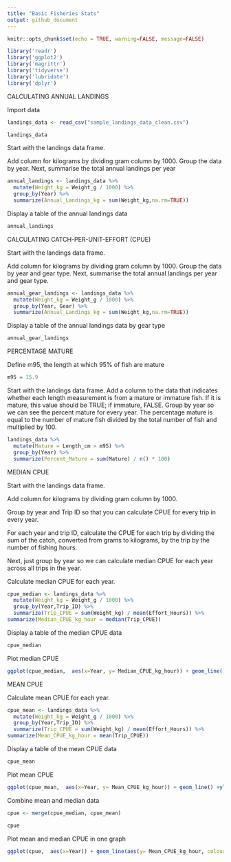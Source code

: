 ```yaml
---
title: "Basic Fisheries Stats"
output: github_document
---
```


```r
knitr::opts_chunk$set(echo = TRUE, warning=FALSE, message=FALSE)
```

```r
library('readr')
library('ggplot2')
library('magrittr')
library('tidyverse')
library('lubridate')
library('dplyr')
```

CALCULATING ANNUAL LANDINGS

Import data
```r
landings_data <- read_csv("sample_landings_data_clean.csv")

landings_data
```

Start with the landings data frame.

Add column for kilograms by dividing gram column by 1000. Group the data by year. Next, summarise the total annual landings per year

```r
annual_landings <- landings_data %>% 
  mutate(Weight_kg = Weight_g / 1000) %>%
  group_by(Year) %>% 
  summarize(Annual_Landings_kg = sum(Weight_kg,na.rm=TRUE))
```

Display a table of the annual landings data
```r
annual_landings
```

CALCULATING CATCH-PER-UNIT-EFFORT (CPUE) 

Start with the landings data frame.

Add column for kilograms by dividing gram column by 1000. Group the data by year and gear type. Next, summarise the total annual landings per year and gear type. 
```r
annual_gear_landings <- landings_data %>% 
  mutate(Weight_kg = Weight_g / 1000) %>%
  group_by(Year, Gear) %>% 
  summarize(Annual_Landings_kg = sum(Weight_kg,na.rm=TRUE))
```

Display a table of the annual landings data by gear type
```r
annual_gear_landings
```

PERCENTAGE MATURE

Define m95, the length at which 95% of fish are mature
```r
m95 = 15.9
```

Start with the landings data frame. 
Add a column to the data that indicates whether each length measurement is from a mature or immature fish. If it is mature, this value should be TRUE; if immature, FALSE. 
Group by year so we can see the percent mature for every year. The percentage mature is equal to the  number of mature fish divided by the total number of fish and multiplied by 100.
```r
landings_data %>% 
  mutate(Mature = Length_cm > m95) %>% 
  group_by(Year) %>% 
  summarize(Percent_Mature = sum(Mature) / n() * 100) 
```

MEDIAN CPUE

Start with the landings data frame.

Add column for kilograms by dividing gram column by 1000.

Group by year and Trip ID so that you can calculate CPUE for every trip in every year. 

For each year and trip ID, calculate the CPUE for each trip by dividing the sum of the catch, converted from grams to kilograms, by the trip by the number of fishing hours. 

Next, just group by year so we can calculate median CPUE for each year across all trips in the year.

Calculate median CPUE for each year.

```r
cpue_median <- landings_data %>% 
  mutate(Weight_kg = Weight_g / 1000) %>%
  group_by(Year,Trip_ID) %>% 
  summarize(Trip_CPUE = sum(Weight_kg) / mean(Effort_Hours)) %>% 
summarize(Median_CPUE_kg_hour = median(Trip_CPUE))
```

Display a table of the median CPUE data
```r
cpue_median
```

Plot median CPUE
```r
ggplot(cpue_median,  aes(x=Year, y= Median_CPUE_kg_hour)) + geom_line() + ylab("Median CPUE")
```

MEAN CPUE

Calculate mean CPUE for each year.

```r
cpue_mean <- landings_data %>% 
  mutate(Weight_kg = Weight_g / 1000) %>%
  group_by(Year,Trip_ID) %>% 
  summarize(Trip_CPUE = sum(Weight_kg) / mean(Effort_Hours)) %>% 
summarize(Mean_CPUE_kg_hour = mean(Trip_CPUE))
```

Display a table of the mean CPUE data
```r
cpue_mean
```

Plot mean CPUE
```r
ggplot(cpue_mean,  aes(x=Year, y= Mean_CPUE_kg_hour)) + geom_line() +ylab("Mean CPUE")
```

Combine mean and median data
```r
cpue <- merge(cpue_median, cpue_mean)

cpue
```

Plot mean and median CPUE in one graph
```r

ggplot(cpue,  aes(x=Year)) + geom_line(aes(y= Mean_CPUE_kg_hour, colour = "mean CPUE" )) + geom_line(aes(y= Median_CPUE_kg_hour, colour= "median CPUE")) +ylab("CPUE")
```


